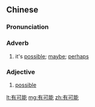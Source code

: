 ==Chinese==
{{zh-forms|type=12}}

===Pronunciation===
{{zh-pron
|m=yǒukěnéng
|c=jau5 ho2 nang4
|cat=adv,a
}}

===Adverb===
{{zh-adv}}

# it's [[possible]]; [[maybe]]; [[perhaps]]

===Adjective===
{{zh-adj}}

# [[possible]]

[[lt:有可能]]
[[mg:有可能]]
[[zh:有可能]]